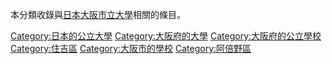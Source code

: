本分類收錄與[[日本|日本]][[大阪市立大學|大阪市立大學]]相關的條目。

[[Category:日本的公立大學|Category:日本的公立大學]]
[[Category:大阪府的大學|Category:大阪府的大學]]
[[Category:大阪府的公立學校|Category:大阪府的公立學校]]
[[Category:住吉區|Category:住吉區]]
[[Category:大阪市的學校|Category:大阪市的學校]]
[[Category:阿倍野區|Category:阿倍野區]]